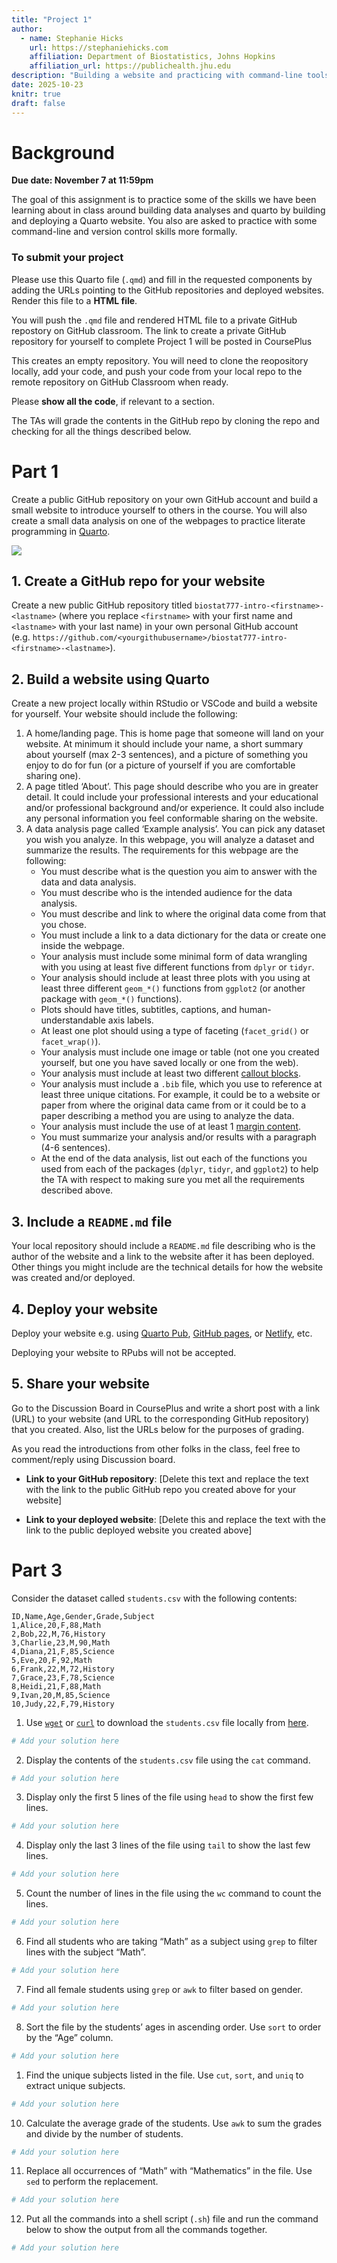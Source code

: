 ```yaml
---
title: "Project 1"
author: 
  - name: Stephanie Hicks
    url: https://stephaniehicks.com
    affiliation: Department of Biostatistics, Johns Hopkins
    affiliation_url: https://publichealth.jhu.edu
description: "Building a website and practicing with command-line tools"
date: 2025-10-23
knitr: true
draft: false
---
```



# Background


**Due date: November 7 at 11:59pm**

The goal of this assignment is to practice some of the skills we have been learning about in class around building data analyses and quarto by building and deploying a Quarto website. You also are asked to practice with some command-line and version control skills more formally. 

### To submit your project 

Please use this Quarto file (`.qmd`) and fill in the requested components by adding the URLs pointing to the GitHub repositories and deployed websites. Render this file to a **HTML file**. 

You will push the `.qmd` file and rendered HTML file to a private GitHub repostory on GitHub classroom. The link to create a private GitHub repository for yourself to complete Project 1 will be posted in CoursePlus 

::: {.callout-note}

This creates an empty repository. You will need to clone the reopository locally, add your code, and push your code from your local repo to the remote repository on GitHub Classroom when ready. 

Please **show all the code**, if relevant to a section.

:::

The TAs will grade the contents in the GitHub repo by cloning the repo and checking for all the things described below. 

# Part 1

Create a public GitHub repository on your own GitHub account and build a small website to introduce yourself to others in the course. You will also create a small data analysis on one of the webpages to practice literate programming in [Quarto](https://quarto.org). 

![](../../images/quarto_schematic.png)

## 1. Create a GitHub repo for your website

Create a new public GitHub repository titled `biostat777-intro-<firstname>-<lastname>` (where you replace `<firstname>` with your first name and `<lastname>` with your last name) in your own personal GitHub account (e.g. `https://github.com/<yourgithubusername>/biostat777-intro-<firstname>-<lastname>`).

## 2. Build a website using Quarto

Create a new project locally within RStudio or VSCode and build a website for yourself. Your website should include the following: 

1. A home/landing page. This is home page that someone will land on your website. At minimum it should include your name, a short summary about yourself (max 2-3 sentences), and a picture of something you enjoy to do for fun (or a picture of yourself if you are comfortable sharing one). 
2. A page titled 'About'. This page should describe who you are in greater detail. It could include your professional interests and your educational and/or professional background and/or experience. It could also include any personal information you feel conformable sharing on the website. 
3. A data analysis page called 'Example analysis'. You can pick any dataset you wish you analyze. In this webpage, you will analyze a dataset and summarize the results. The requirements for this webpage are the following: 
    - You must describe what is the question you aim to answer with the data and data analysis. 
    - You must describe who is the intended audience for the data analysis. 
    - You must describe and link to where the original data come from that you chose. 
    - You must include a link to a data dictionary for the data or create one inside the webpage. 
    - Your analysis must include some minimal form of data wrangling with you using at least five different functions from `dplyr` or `tidyr`. 
    - Your analysis should include at least three plots with you using at least three different `geom_*()` functions from `ggplot2` (or another package with `geom_*()` functions). 
    - Plots should have titles, subtitles, captions, and human-understandable axis labels. 
    - At least one plot should using a type of faceting (`facet_grid()` or `facet_wrap()`). 
    - Your analysis must include one image or table (not one you created yourself, but one you have saved locally or one from the web). 
    - Your analysis must include at least two different [callout blocks](https://quarto.org/docs/authoring/callouts.html).
    - Your analysis must include a `.bib` file, which you use to reference at least three unique citations. For example, it could be to a website or paper from where the original data came from or it could be to a paper describing a method you are using to analyze the data. 
    - Your analysis must include the use of at least 1 [margin content](https://quarto.org/docs/authoring/article-layout.html#margin-content). 
    - You must summarize your analysis and/or results with a paragraph (4-6 sentences).
    - At the end of the data analysis, list out each of the functions you used from each of the packages (`dplyr`, `tidyr`, and `ggplot2`) to help the TA with respect to making sure you met all the requirements described above. 

## 3. Include a `README.md` file

Your local repository should include a `README.md` file describing who is the author of the website and a link to the website after it has been deployed. Other things you might include are the technical details for how the website was created and/or deployed. 

## 4. Deploy your website

Deploy your website e.g. using [Quarto Pub](https://quarto.org/docs/publishing/quarto-pub.html), [GitHub pages](https://quarto.org/docs/publishing/github-pages.html), or [Netlify](https://quarto.org/docs/publishing/netlify.html), etc. 

::: {.callout-note}

Deploying your website to RPubs will not be accepted.

:::

## 5. Share your website

Go to the Discussion Board in CoursePlus and write a short post with a link (URL) to your website (and URL to the corresponding GitHub repository) that you created. Also, list the URLs below for the purposes of grading. 

As you read the introductions from other folks in the class, feel free to comment/reply using Discussion board.

- **Link to your GitHub repository**: [Delete this text and replace the text with the link to the public GitHub repo you created above for your website]

- **Link to your deployed website**: [Delete this and replace the text with the link to the public deployed website you created above]

# Part 3

Consider the dataset called `students.csv` with the following contents: 

```
ID,Name,Age,Gender,Grade,Subject
1,Alice,20,F,88,Math
2,Bob,22,M,76,History
3,Charlie,23,M,90,Math
4,Diana,21,F,85,Science
5,Eve,20,F,92,Math
6,Frank,22,M,72,History
7,Grace,23,F,78,Science
8,Heidi,21,F,88,Math
9,Ivan,20,M,85,Science
10,Judy,22,F,79,History
```

1. Use [`wget`](https://www.gnu.org/software/wget) or [`curl`](https://curl.se/docs/tutorial.html) to download the `students.csv` file locally from [here](https://github.com/stephaniehicks/jhustatprogramming2025/blob/main/projects/01-project/students.csv).

``` bash
# Add your solution here


```

2. Display the contents of the `students.csv` file using the `cat` command.

```bash
# Add your solution here


```

3. Display only the first 5 lines of the file using `head` to show the first few lines. 

```bash
# Add your solution here


```

4. Display only the last 3 lines of the file using `tail` to show the last few lines.

```bash
# Add your solution here


```

5. Count the number of lines in the file using the `wc` command to count the lines.

```bash
# Add your solution here


```

6. Find all students who are taking "Math" as a subject using `grep` to filter lines with the subject "Math".

```bash
# Add your solution here


```

7. Find all female students using `grep` or `awk` to filter based on gender.
```bash
# Add your solution here


```

8. Sort the file by the students' ages in ascending order. Use `sort` to order by the "Age" column.

```bash
# Add your solution here


```

1. Find the unique subjects listed in the file. Use `cut`, `sort`, and `uniq` to extract unique subjects.

```bash
# Add your solution here

```

10. Calculate the average grade of the students. Use `awk` to sum the grades and divide by the number of students.

```bash
# Add your solution here

```

11. Replace all occurrences of "Math" with "Mathematics" in the file. Use `sed` to perform the replacement.


```bash
# Add your solution here

```

12. Put all the commands into a shell script (`.sh`) file and run the command below to show the output from all the commands together. 

```bash
# Add your solution here 


```

